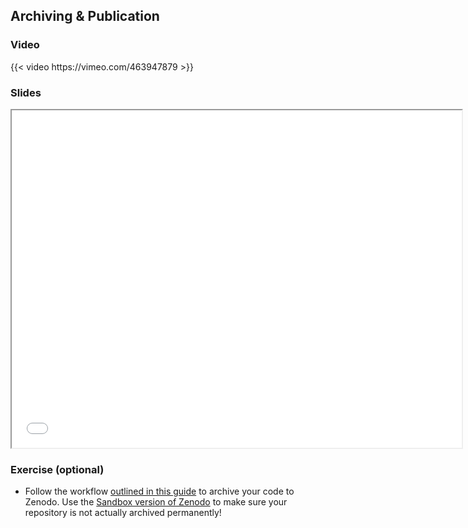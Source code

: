 ## Archiving & Publication

### Video

{{< video https://vimeo.com/463947879 >}}


### Slides
```{=html}
<iframe class="slide-deck" src="../slides/slides_archiving_publishing.html" title="Archiving Publishing" width="720" height="540">
</iframe>
```

### Exercise (optional)

* Follow the workflow [outlined in this guide](https://guides.github.com/activities/citable-code/) to archive your code to Zenodo.
Use the [Sandbox version of Zenodo](http://sandbox.zenodo.org/) to make sure your repository is not actually archived permanently!
